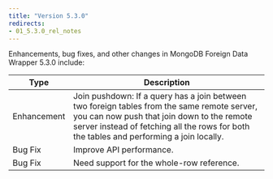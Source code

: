 ```yaml
---
title: "Version 5.3.0"
redirects: 
- 01_5.3.0_rel_notes
---
```


Enhancements, bug fixes, and other changes in MongoDB Foreign Data Wrapper 5.3.0 
include:

| Type | Description |
| ---- |------------ |
| Enhancement | Join pushdown: If a query has a join between two foreign tables from the same remote server, you can now push that join down to the remote server instead of fetching all the rows for both the tables and performing a join locally. |
| Bug Fix | Improve API performance. |
| Bug Fix | Need support for the whole-row reference. |


